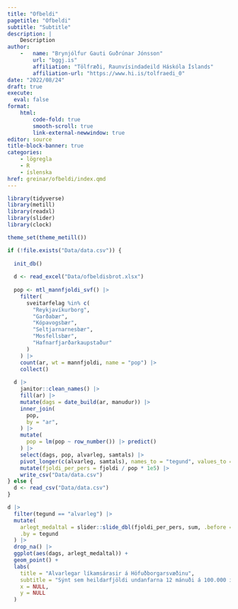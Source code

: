 ```yaml
---
title: "Ofbeldi"
pagetitle: "Ofbeldi"
subtitle: "Subtitle"
description: |
    Description
author: 
    -   name: "Brynjólfur Gauti Guðrúnar Jónsson"
        url: "bggj.is"
        affiliation: "Tölfræði, Raunvísindadeild Háskóla Íslands"
        affiliation-url: "https://www.hi.is/tolfraedi_0"
date: "2022/08/24"
draft: true
execute:
  eval: false
format: 
    html:
        code-fold: true
        smooth-scroll: true
        link-external-newwindow: true
editor: source
title-block-banner: true
categories:
    - lögregla
    - R
    - íslenska
href: greinar/ofbeldi/index.qmd
---
```


```r
library(tidyverse)
library(metill)
library(readxl)
library(slider)
library(clock)

theme_set(theme_metill())
```

```r

if (!file.exists("Data/data.csv")) {
  
  init_db()
  
  d <- read_excel("Data/ofbeldisbrot.xlsx")
  
  pop <- mtl_mannfjoldi_svf() |> 
    filter(
      sveitarfelag %in% c(
        "Reykjavíkurborg",
        "Garðabær",
        "Kópavogsbær",
        "Seltjarnarnesbær",
        "Mosfellsbær",
        "Hafnarfjarðarkaupstaður"
      )
    ) |> 
    count(ar, wt = mannfjoldi, name = "pop") |> 
    collect()
  
  d |> 
    janitor::clean_names() |> 
    fill(ar) |> 
    mutate(dags = date_build(ar, manudur)) |> 
    inner_join(
      pop,
      by = "ar",
    ) |> 
    mutate(
      pop = lm(pop ~ row_number()) |> predict()
    ) |> 
    select(dags, pop, alvarleg, samtals) |> 
    pivot_longer(c(alvarleg, samtals), names_to = "tegund", values_to = "fjoldi") |> 
    mutate(fjoldi_per_pers = fjoldi / pop * 1e5) |> 
    write_csv("Data/data.csv")
} else {
  d <- read_csv("Data/data.csv")
}
```

```r
d |> 
  filter(tegund == "alvarleg") |> 
  mutate(
    arlegt_medaltal = slider::slide_dbl(fjoldi_per_pers, sum, .before = 12, .complete = TRUE),
    .by = tegund
  ) |> 
  drop_na() |> 
  ggplot(aes(dags, arlegt_medaltal)) + 
  geom_point() +
  labs(
    title = "Alvarlegar líkamsárasir á Höfuðborgarsvæðinu",
    subtitle = "Sýnt sem heildarfjöldi undanfarna 12 mánuði á 100.000 íbúa",
    x = NULL,
    y = NULL
  )
```

